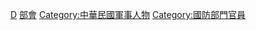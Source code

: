 {{commonscat|Officials of the Ministry of National Defense (Republic of China)}}
[[Category:中華民國國防部|D]]
[[Category:中華民國行政院所屬部會人物|部會]]
[[Category:中華民國軍事人物|Category:中華民國軍事人物]]
[[Category:國防部門官員|Category:國防部門官員]]